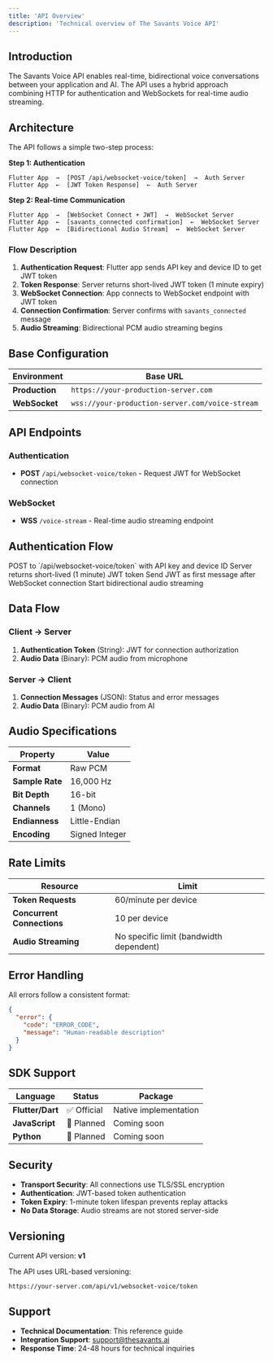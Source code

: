 ```yaml
---
title: 'API Overview'
description: 'Technical overview of The Savants Voice API'
---
```


## Introduction

The Savants Voice API enables real-time, bidirectional voice conversations between your application and AI. The API uses a hybrid approach combining HTTP for authentication and WebSockets for real-time audio streaming.

## Architecture

The API follows a simple two-step process:

**Step 1: Authentication**
```
Flutter App  →  [POST /api/websocket-voice/token]  →  Auth Server
Flutter App  ←  [JWT Token Response]  ←  Auth Server
```

**Step 2: Real-time Communication**
```
Flutter App  →  [WebSocket Connect + JWT]  →  WebSocket Server
Flutter App  ←  [savants_connected confirmation]  ←  WebSocket Server
Flutter App  ↔  [Bidirectional Audio Stream]  ↔  WebSocket Server
```

### Flow Description

1. **Authentication Request**: Flutter app sends API key and device ID to get JWT token
2. **Token Response**: Server returns short-lived JWT token (1 minute expiry)
3. **WebSocket Connection**: App connects to WebSocket endpoint with JWT token
4. **Connection Confirmation**: Server confirms with `savants_connected` message
5. **Audio Streaming**: Bidirectional PCM audio streaming begins

## Base Configuration

| Environment | Base URL |
|-------------|----------|
| **Production** | `https://your-production-server.com` |
| **WebSocket** | `wss://your-production-server.com/voice-stream` |

## API Endpoints

### Authentication
- **POST** `/api/websocket-voice/token` - Request JWT for WebSocket connection

### WebSocket
- **WSS** `/voice-stream` - Real-time audio streaming endpoint

## Authentication Flow

<Steps>
  <Step title="Request Token">
    POST to `/api/websocket-voice/token` with API key and device ID
  </Step>
  <Step title="Receive JWT">
    Server returns short-lived (1 minute) JWT token
  </Step>
  <Step title="WebSocket Auth">
    Send JWT as first message after WebSocket connection
  </Step>
  <Step title="Begin Streaming">
    Start bidirectional audio streaming
  </Step>
</Steps>

## Data Flow

### Client → Server
1. **Authentication Token** (String): JWT for connection authorization
2. **Audio Data** (Binary): PCM audio from microphone

### Server → Client  
1. **Connection Messages** (JSON): Status and error messages
2. **Audio Data** (Binary): PCM audio from AI

## Audio Specifications

| Property | Value |
|----------|-------|
| **Format** | Raw PCM |
| **Sample Rate** | 16,000 Hz |
| **Bit Depth** | 16-bit |
| **Channels** | 1 (Mono) |
| **Endianness** | Little-Endian |
| **Encoding** | Signed Integer |

## Rate Limits

| Resource | Limit |
|----------|-------|
| **Token Requests** | 60/minute per device |
| **Concurrent Connections** | 10 per device |
| **Audio Streaming** | No specific limit (bandwidth dependent) |

## Error Handling

All errors follow a consistent format:

```json
{
  "error": {
    "code": "ERROR_CODE",
    "message": "Human-readable description"
  }
}
```

## SDK Support

| Language | Status | Package |
|----------|--------|---------|
| **Flutter/Dart** | ✅ Official | Native implementation |
| **JavaScript** | 🚧 Planned | Coming soon |
| **Python** | 🚧 Planned | Coming soon |

## Security

- **Transport Security**: All connections use TLS/SSL encryption
- **Authentication**: JWT-based token authentication
- **Token Expiry**: 1-minute token lifespan prevents replay attacks
- **No Data Storage**: Audio streams are not stored server-side

## Versioning

Current API version: **v1**

The API uses URL-based versioning:
```
https://your-server.com/api/v1/websocket-voice/token
```

## Support

- **Technical Documentation**: This reference guide
- **Integration Support**: [support@thesavants.ai](mailto:support@thesavants.ai)
- **Response Time**: 24-48 hours for technical inquiries